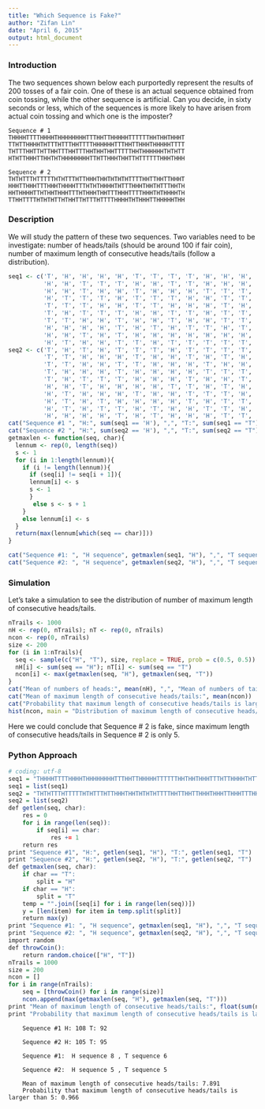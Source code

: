 ```yaml
---
title: "Which Sequence is Fake?"
author: "Zifan Lin"
date: "April 6, 2015"
output: html_document
---
```

### Introduction
The two sequences shown below each purportedly represent the results of 200 tosses of a fair coin. One of these is an actual sequence obtained from coin tossing, while the other sequence is artificial. Can you decide, in sixty seconds or less, which of the sequences is more likely to have arisen from actual coin tossing and which one is the imposter?

```
Sequence # 1
THHHHTTTTHHHHTHHHHHHHHTTTHHTTHHHHHTTTTTTHHTHHTHHHT
TTHTTHHHHTHTTTHTTTHHTTTTHHHHHHTTTHHTTHHHTHHHHHTTTT
THTTTHHTTHTTHHTTTHHTTTHHTHHTHHTTTTTHHTHHHHHHTHTHTT
HTHTTHHHTTHHTHTHHHHHHHHTTHTTHHHTHHTTHTTTTTTHHHTHHH
```

```
Sequence # 2
THTHTTTHTTTTTHTHTTTHTTHHHTHHTHTHTHTTTTHHTTHHTTHHHT
HHHTTHHHTTTHHHTHHHHTTTHTHTHHHHTHTTTHHHTHHTHTTTHHTH
HHTHHHHTTHTHHTHHHTTTHTHHHTHHTTTHHHTTTTHHHTHTHHHHTH
TTHHTTTTHTHTHTTHTHHTTHTTTHTTTTHHHHTHTHHHTTHHHHHTHH
```

### Description

We will study the pattern of these two sequences.
Two variables need to be investigate: number of heads/tails (should be around 100 if fair coin), number of maximum length of consecutive heads/tails (follow a distribution).

```r
seq1 <- c('T', 'H', 'H', 'H', 'H', 'T', 'T', 'T', 'T', 'H', 'H', 'H', 'H', 'T', 'H', 'H', 'H', 'H', 'H', 'H',
          'H', 'H', 'T', 'T', 'T', 'H', 'H', 'T', 'T', 'H', 'H', 'H', 'H', 'H', 'T', 'T', 'T', 'T', 'T', 'T', 
          'H', 'H', 'T', 'H', 'H', 'T', 'H', 'H', 'H', 'T', 'T', 'T', 'H', 'T', 'T', 'H', 'H', 'H', 'H', 'T',
          'H', 'T', 'T', 'T', 'H', 'T', 'T', 'T', 'H', 'H', 'T', 'T', 'T', 'T', 'H', 'H', 'H', 'H', 'H', 'H', 
          'T', 'T', 'T', 'H', 'H', 'T', 'T', 'H', 'H', 'H', 'T', 'H', 'H', 'H', 'H', 'H', 'T', 'T', 'T', 'T', 
          'T', 'H', 'T', 'T', 'T', 'H', 'H', 'T', 'T', 'H', 'T', 'T', 'H', 'H', 'T', 'T', 'T', 'H', 'H', 'T', 
          'T', 'T', 'H', 'H', 'T', 'H', 'H', 'T', 'H', 'H', 'T', 'T', 'T', 'T', 'T', 'H', 'H', 'T', 'H', 'H', 
          'H', 'H', 'H', 'H', 'T', 'H', 'T', 'H', 'T', 'T', 'H', 'T', 'H', 'T', 'T', 'H', 'H', 'H', 'T', 'T',
          'H', 'H', 'T', 'H', 'T', 'H', 'H', 'H', 'H', 'H', 'H', 'H', 'H', 'T', 'T', 'H', 'T', 'T', 'H', 'H', 
          'H', 'T', 'H', 'H', 'T', 'T', 'H', 'T', 'T', 'T', 'T', 'T', 'T', 'H', 'H', 'H', 'T', 'H', 'H', 'H')
seq2 <- c('T', 'H', 'T', 'H', 'T', 'T', 'T', 'H', 'T', 'T', 'T', 'T', 'T', 'H', 'T', 'H', 'T', 'T', 'T', 'H', 
          'T', 'T', 'H', 'H', 'H', 'T', 'H', 'H', 'T', 'H', 'T', 'H', 'T', 'H', 'T', 'T', 'T', 'T', 'H', 'H', 
          'T', 'T', 'H', 'H', 'T', 'T', 'H', 'H', 'H', 'T', 'H', 'H', 'H', 'T', 'T', 'H', 'H', 'H', 'T', 'T',
          'T', 'H', 'H', 'H', 'T', 'H', 'H', 'H', 'H', 'T', 'T', 'T', 'H', 'T', 'H', 'T', 'H', 'H', 'H', 'H',
          'T', 'H', 'T', 'T', 'T', 'H', 'H', 'H', 'T', 'H', 'H', 'T', 'H', 'T', 'T', 'T', 'H', 'H', 'T', 'H',
          'H', 'H', 'T', 'H', 'H', 'H', 'H', 'T', 'T', 'H', 'T', 'H', 'H', 'T', 'H', 'H', 'H', 'T', 'T', 'T',
          'H', 'T', 'H', 'H', 'H', 'T', 'H', 'H', 'T', 'T', 'T', 'H', 'H', 'H', 'T', 'T', 'T', 'T', 'H', 'H', 
          'H', 'T', 'H', 'T', 'H', 'H', 'H', 'H', 'T', 'H', 'T', 'T', 'H', 'H', 'T', 'T', 'T', 'T', 'H', 'T', 
          'H', 'T', 'H', 'T', 'T', 'H', 'T', 'H', 'H', 'T', 'T', 'H', 'T', 'T', 'T', 'H', 'T', 'T', 'T', 'T', 
          'H', 'H', 'H', 'H', 'T', 'H', 'T', 'H', 'H', 'H', 'T', 'T', 'H', 'H', 'H', 'H', 'H', 'T', 'H', 'H')
cat("Sequence #1 ", "H:", sum(seq1 == 'H'), ",", "T:", sum(seq1 == "T"))
cat("Sequence #2 ", "H:", sum(seq2 == 'H'), ",", "T:", sum(seq2 == "T"))
getmaxlen <- function(seq, char){
  lennum <- rep(0, length(seq))
  s <- 1
  for (i in 1:length(lennum)){
    if (i != length(lennum)){
      if (seq[i] != seq[i + 1]){
      lennum[i] <- s
      s <- 1
      }
       else s <- s + 1
    }
    else lennum[i] <- s
  }
  return(max(lennum[which(seq == char)]))
}

cat("Sequence #1: ", "H sequence", getmaxlen(seq1, "H"), ",", "T sequence", getmaxlen(seq1, "T"))
cat("Sequence #2: ", "H sequence", getmaxlen(seq2, "H"), ",", "T sequence", getmaxlen(seq2, "T"))
```

### Simulation

Let's take a simulation to see the distribution of number of maximum length of consecutive heads/tails.

```r
nTrails <- 1000
nH <- rep(0, nTrails); nT <- rep(0, nTrails)
ncon <- rep(0, nTrails)
size <- 200
for (i in 1:nTrails){
  seq <- sample(c("H", "T"), size, replace = TRUE, prob = c(0.5, 0.5))
  nH[i] <- sum(seq == "H"); nT[i] <- sum(seq == "T")
  ncon[i] <- max(getmaxlen(seq, "H"), getmaxlen(seq, "T"))
}
cat("Mean of numbers of heads:", mean(nH), ",", "Mean of numbers of tails:", mean(nT))
cat("Mean of maximum length of consecutive heads/tails:", mean(ncon))
cat("Probability that maximum length of consecutive heads/tails is larger than 5:", mean(ncon > 5))
hist(ncon, main = "Distribution of maximum length of consecutive heads/tails")
```

Here we could conclude that Sequence # 2 is fake, since maximum length of consecutive heads/tails in Sequence # 2 is only 5.


### Python Approach
```r
# coding: utf-8
seq1 = "THHHHTTTTHHHHTHHHHHHHHTTTHHTTHHHHHTTTTTTHHTHHTHHHTTTHTTHHHHTHTTTHTTTHHTTTTHHHHHHTTTHHTTHHHTHHHHHTTTTTHTTTHHTTHTTHHTTTHHTTTHHTHHTHHTTTTTHHTHHHHHHTHTHTTHTHTTHHHTTHHTHTHHHHHHHHTTHTTHHHTHHTTHTTTTTTHHHTHHH"
seq1 = list(seq1)
seq2 = "THTHTTTHTTTTTHTHTTTHTTHHHTHHTHTHTHTTTTHHTTHHTTHHHTHHHTTHHHTTTHHHTHHHHTTTHTHTHHHHTHTTTHHHTHHTHTTTHHTHHHTHHHHTTHTHHTHHHTTTHTHHHTHHTTTHHHTTTTHHHTHTHHHHTHTTHHTTTTHTHTHTTHTHHTTHTTTHTTTTHHHHTHTHHHTTHHHHHTHH"
seq2 = list(seq2)
def getlen(seq, char):
    res = 0
    for i in range(len(seq)):
        if seq[i] == char:
            res += 1
    return res
print "Sequence #1", "H:", getlen(seq1, "H"), "T:", getlen(seq1, "T")
print "Sequence #2", "H:", getlen(seq2, "H"), "T:", getlen(seq2, "T")
def getmaxlen(seq, char):
    if char == "T":
        split = "H"
    if char == "H":
        split = "T"
    temp = "".join([seq[i] for i in range(len(seq))])
    y = [len(item) for item in temp.split(split)]
    return max(y)
print "Sequence #1: ", "H sequence", getmaxlen(seq1, "H"), ",", "T sequence", getmaxlen(seq1, "T")
print "Sequence #2: ", "H sequence", getmaxlen(seq2, "H"), ",", "T sequence", getmaxlen(seq2, "T")
import random
def throwCoin():
    return random.choice(["H", "T"])
nTrails = 1000
size = 200
ncon = []
for i in range(nTrails):
    seq = [throwCoin() for i in range(size)]
    ncon.append(max(getmaxlen(seq, "H"), getmaxlen(seq, "T")))
print "Mean of maximum length of consecutive heads/tails:", float(sum(ncon)) / len(ncon)
print "Probability that maximum length of consecutive heads/tails is larger than 5:", float(sum([item >5 for item in ncon]))/ len(ncon)
```


```
    Sequence #1 H: 108 T: 92

    Sequence #2 H: 105 T: 95

    Sequence #1:  H sequence 8 , T sequence 6

    Sequence #2:  H sequence 5 , T sequence 5

    Mean of maximum length of consecutive heads/tails: 7.891
    Probability that maximum length of consecutive heads/tails is larger than 5: 0.966
```